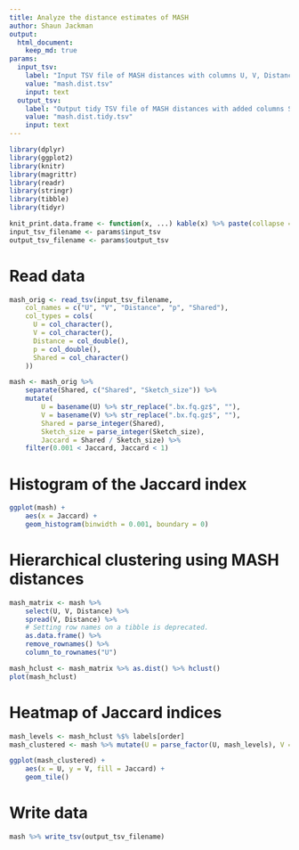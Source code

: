 ```yaml
---
title: Analyze the distance estimates of MASH
author: Shaun Jackman
output:
  html_document:
    keep_md: true
params:
  input_tsv:
    label: "Input TSV file of MASH distances with columns U, V, Distance, p, Shared"
    value: "mash.dist.tsv"
    input: text
  output_tsv:
    label: "Output tidy TSV file of MASH distances with added columns Sketch_size, Jaccard"
    value: "mash.dist.tidy.tsv"
    input: text
---
```


```r
library(dplyr)
library(ggplot2)
library(knitr)
library(magrittr)
library(readr)
library(stringr)
library(tibble)
library(tidyr)

knit_print.data.frame <- function(x, ...) kable(x) %>% paste(collapse = "\n") %>% asis_output
input_tsv_filename <- params$input_tsv
output_tsv_filename <- params$output_tsv
```

# Read data
```r
mash_orig <- read_tsv(input_tsv_filename,
	col_names = c("U", "V", "Distance", "p", "Shared"),
	col_types = cols(
	  U = col_character(),
	  V = col_character(),
	  Distance = col_double(),
	  p = col_double(),
	  Shared = col_character()
	))

mash <- mash_orig %>%
	separate(Shared, c("Shared", "Sketch_size")) %>%
	mutate(
		U = basename(U) %>% str_replace(".bx.fq.gz$", ""),
		V = basename(V) %>% str_replace(".bx.fq.gz$", ""),
		Shared = parse_integer(Shared),
		Sketch_size = parse_integer(Sketch_size),
		Jaccard = Shared / Sketch_size) %>%
	filter(0.001 < Jaccard, Jaccard < 1)
```

# Histogram of the Jaccard index
```r
ggplot(mash) +
	aes(x = Jaccard) +
	geom_histogram(binwidth = 0.001, boundary = 0)
```

# Hierarchical clustering using MASH distances
```r
mash_matrix <- mash %>%
	select(U, V, Distance) %>%
	spread(V, Distance) %>%
	# Setting row names on a tibble is deprecated.
	as.data.frame() %>%
	remove_rownames() %>%
	column_to_rownames("U")

mash_hclust <- mash_matrix %>% as.dist() %>% hclust()
plot(mash_hclust)
```

# Heatmap of Jaccard indices
```r
mash_levels <- mash_hclust %$% labels[order]
mash_clustered <- mash %>% mutate(U = parse_factor(U, mash_levels), V = parse_factor(V, mash_levels))

ggplot(mash_clustered) +
	aes(x = U, y = V, fill = Jaccard) +
	geom_tile()
```

# Write data
```r
mash %>% write_tsv(output_tsv_filename)
```
